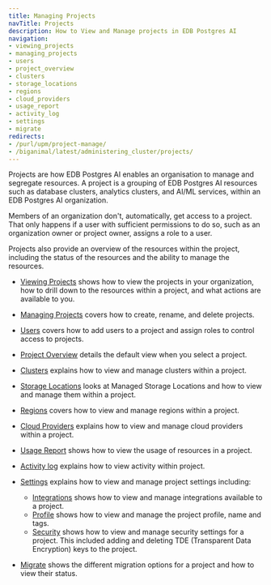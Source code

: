 ```yaml
---
title: Managing Projects
navTitle: Projects
description: How to View and Manage projects in EDB Postgres AI
navigation:
- viewing_projects
- managing_projects
- users
- project_overview
- clusters
- storage_locations
- regions
- cloud_providers
- usage_report
- activity_log
- settings
- migrate
redirects:
- /purl/upm/project-manage/
- /biganimal/latest/administering_cluster/projects/
---
```


Projects are how EDB Postgres AI enables an organisation to manage and segregate resources. A project is a grouping of EDB Postgres AI resources such as database clusters, analytics clusters, and AI/ML services, within an EDB Postgres AI organization.

Members of an organization don't, automatically, get access to a project. That only happens if a user with sufficient permissions to do so, such as an organization owner or project owner, assigns a role to a user.

Projects also provide an overview of the resources within the project, including the status of the resources and the ability to manage the resources.

* [Viewing Projects](viewing_projects) shows how to view the projects in your organization, how to drill down to the resources within a project, and what actions are available to you.

* [Managing Projects](managing_projects) covers how to create, rename, and delete projects.

* [Users](users) covers how to add users to a project and assign roles to control access to projects.

* [Project Overview](project_overview) details the default view when you select a project.

* [Clusters](clusters) explains how to view and manage clusters within a project.

* [Storage Locations](storage_locations) looks at Managed Storage Locations and how to view and manage them within a project.

* [Regions](regions) covers how to view and manage regions within a project.

* [Cloud Providers](cloud_providers) explains how to view and manage cloud providers within a project.

* [Usage Report](usage_report) shows how to view the usage of resources in a project.

* [Activity log](activity_log) explains how to view activity within project.

* [Settings](settings) explains how to view and manage project settings including:
  * [Integrations](settings/integrations) shows how to view and manage integrations available to a project.
  * [Profile](settings/profile) shows how to view and manage the project profile, name and tags.
  * [Security](settings/security) shows how to view and manage security settings for a project. This included adding and deleting TDE (Transparent Data Encryption) keys to the project.


* [Migrate](migrate) shows the different migration options for a project and how to view their status.


